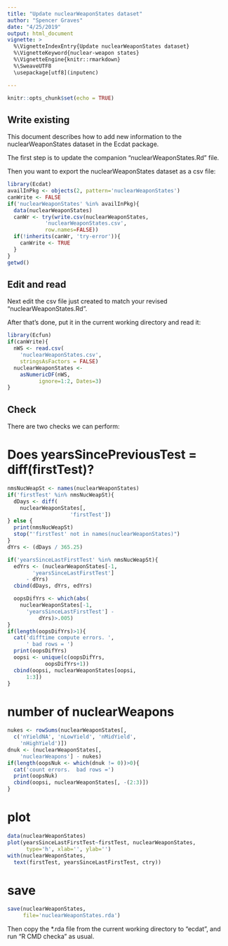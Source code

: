 ```yaml
---
title: "Update nuclearWeaponStates dataset"
author: "Spencer Graves"
date: "4/25/2019"
output: html_document
vignette: >
  %\VignetteIndexEntry{Update nuclearWeaponStates dataset}
  %\VignetteKeyword{nuclear-weapon states}
  %\VignetteEngine{knitr::rmarkdown}
  %\SweaveUTF8
  \usepackage[utf8](inputenc)

---
```


```r
knitr::opts_chunk$set(echo = TRUE)
```

## Write existing 

This document describes how to add new information to the nuclearWeaponStates dataset in the Ecdat package.  

The first step is to update the companion "nuclearWeaponStates.Rd" file.  

Then you want to export the nuclearWeaponStates dataset as a csv file:

```r
library(Ecdat)
availInPkg <- objects(2, pattern='nuclearWeaponStates')
canWrite <- FALSE 
if('nuclearWeaponStates' %in% availInPkg){
  data(nuclearWeaponStates)
  canWr <- try(write.csv(nuclearWeaponStates, 
            'nuclearWeaponStates.csv', 
            row.names=FALSE))
  if(!inherits(canWr, 'try-error')){
    canWrite <- TRUE
  }
}
getwd()
```

## Edit and read 

Next edit the csv file just created to match your revised  "nuclearWeaponStates.Rd".

After that's done, put it in the current working directory and read it:

```r
library(Ecfun)
if(canWrite){
  nWS <- read.csv(
    'nuclearWeaponStates.csv', 
    stringsAsFactors = FALSE)
  nuclearWeaponStates <-
    asNumericDF(nWS, 
          ignore=1:2, Dates=3) 
}
```

## Check 

There are two checks we can perform:  

# Does yearsSincePreviousTest = diff(firstTest)?

```r
nmsNucWeapSt <- names(nuclearWeaponStates)
if('firstTest' %in% nmsNucWeapSt){
  dDays <- diff(
    nuclearWeaponStates[,
                    'firstTest'])
} else {
  print(nmsNucWeapSt)
  stop("'firstTest' not in names(nuclearWeaponStates)")
}
dYrs <- (dDays / 365.25)

if('yearsSinceLastFirstTest' %in% nmsNucWeapSt){
  edYrs <- (nuclearWeaponStates[-1,
        'yearsSinceLastFirstTest'] 
      - dYrs)
  cbind(dDays, dYrs, edYrs)

  oopsDifYrs <- which(abs(
    nuclearWeaponStates[-1,
      'yearsSinceLastFirstTest'] - 
          dYrs)>.005)
}
if(length(oopsDifYrs)>1){
  cat('difftime compute errors. ', 
      ' bad rows = ')
  print(oopsDifYrs)
  oopsi <- unique(c(oopsDifYrs, 
            oopsDifYrs+1))
  cbind(oopsi, nuclearWeaponStates[oopsi, 
      1:3])
}
```

# number of nuclearWeapons

```r
nukes <- rowSums(nuclearWeaponStates[, 
  c('nYieldNA', 'nLowYield', 'nMidYield',
    'nHighYield')])
dnuk <- (nuclearWeaponStates[,
    'nuclearWeapons'] - nukes)
if(length(oopsNuk <- which(dnuk != 0))>0){
  cat('count errors.  bad rows =')
  print(oopsNuk)
  cbind(oopsi, nuclearWeaponStates[, -(2:3)])
}
```

# plot 

```r
data(nuclearWeaponStates)
plot(yearsSinceLastFirstTest~firstTest, nuclearWeaponStates, 
      type='h', xlab='', ylab='')
with(nuclearWeaponStates, 
  text(firstTest, yearsSinceLastFirstTest, ctry))
```  
  
# save 

```r
save(nuclearWeaponStates, 
     file='nuclearWeaponStates.rda')
```

Then copy the *.rda file from the current working directory to "ecdat\data", and run "R CMD checka" as usual.  
